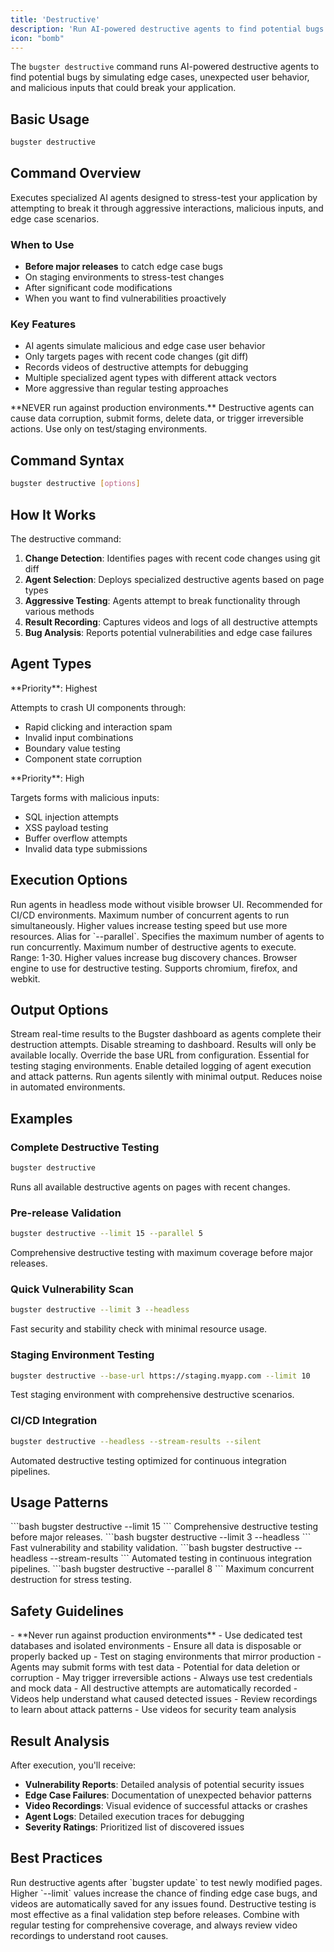 ```yaml
---
title: 'Destructive'
description: 'Run AI-powered destructive agents to find potential bugs in your changed pages'
icon: "bomb"
---
```


The `bugster destructive` command runs AI-powered destructive agents to find potential bugs by simulating edge cases, unexpected user behavior, and malicious inputs that could break your application.

## Basic Usage

```bash
bugster destructive
```

## Command Overview

Executes specialized AI agents designed to stress-test your application by attempting to break it through aggressive interactions, malicious inputs, and edge case scenarios.

### When to Use

- **Before major releases** to catch edge case bugs
- On staging environments to stress-test changes
- After significant code modifications
- When you want to find vulnerabilities proactively

### Key Features

- AI agents simulate malicious and edge case user behavior
- Only targets pages with recent code changes (git diff)
- Records videos of destructive attempts for debugging
- Multiple specialized agent types with different attack vectors
- More aggressive than regular testing approaches

<Warning>
**NEVER run against production environments.** Destructive agents can cause data corruption, submit forms, delete data, or trigger irreversible actions. Use only on test/staging environments.
</Warning>

## Command Syntax

```bash
bugster destructive [options]
```

## How It Works

The destructive command:

1. **Change Detection**: Identifies pages with recent code changes using git diff
2. **Agent Selection**: Deploys specialized destructive agents based on page types
3. **Aggressive Testing**: Agents attempt to break functionality through various methods
4. **Result Recording**: Captures videos and logs of all destructive attempts
5. **Bug Analysis**: Reports potential vulnerabilities and edge case failures

## Agent Types

<Tabs>
<Tab title="UI Crashers">
**Priority**: Highest

Attempts to crash UI components through:
- Rapid clicking and interaction spam
- Invalid input combinations
- Boundary value testing
- Component state corruption
</Tab>

<Tab title="Form Destroyer">
**Priority**: High

Targets forms with malicious inputs:
- SQL injection attempts
- XSS payload testing
- Buffer overflow attempts
- Invalid data type submissions
</Tab>


</Tabs>

## Execution Options

<ParamField query="--headless" type="boolean">
Run agents in headless mode without visible browser UI. Recommended for CI/CD environments.
</ParamField>

<ParamField query="--parallel" type="integer" default="3">
Maximum number of concurrent agents to run simultaneously. Higher values increase testing speed but use more resources.
</ParamField>

<ParamField query="--max-concurrent" type="integer" default="3">
Alias for `--parallel`. Specifies the maximum number of agents to run concurrently.
</ParamField>

<ParamField query="--limit" type="integer" default="5">
Maximum number of destructive agents to execute. Range: 1-30. Higher values increase bug discovery chances.
</ParamField>

<ParamField query="--browser" type="string" default="chromium">
Browser engine to use for destructive testing. Supports chromium, firefox, and webkit.
</ParamField>

## Output Options

<ParamField query="--stream-results" type="boolean" default="true">
Stream real-time results to the Bugster dashboard as agents complete their destruction attempts.
</ParamField>

<ParamField query="--no-stream-results" type="boolean">
Disable streaming to dashboard. Results will only be available locally.
</ParamField>

<ParamField query="--base-url" type="string">
Override the base URL from configuration. Essential for testing staging environments.
</ParamField>

<ParamField query="--verbose" type="boolean">
Enable detailed logging of agent execution and attack patterns.
</ParamField>

<ParamField query="--silent" type="boolean">
Run agents silently with minimal output. Reduces noise in automated environments.
</ParamField>

## Examples

### Complete Destructive Testing

```bash
bugster destructive
```

Runs all available destructive agents on pages with recent changes.

### Pre-release Validation

```bash
bugster destructive --limit 15 --parallel 5
```

Comprehensive destructive testing with maximum coverage before major releases.

### Quick Vulnerability Scan

```bash
bugster destructive --limit 3 --headless
```

Fast security and stability check with minimal resource usage.

### Staging Environment Testing

```bash
bugster destructive --base-url https://staging.myapp.com --limit 10
```

Test staging environment with comprehensive destructive scenarios.

### CI/CD Integration

```bash
bugster destructive --headless --stream-results --silent
```

Automated destructive testing optimized for continuous integration pipelines.

## Usage Patterns

<CardGroup cols={2}>
<Card title="Pre-release Testing" icon="rocket">
```bash
bugster destructive --limit 15
```
Comprehensive destructive testing before major releases.
</Card>

<Card title="Quick Security Check" icon="shield">
```bash
bugster destructive --limit 3 --headless
```
Fast vulnerability and stability validation.
</Card>

<Card title="CI/CD Integration" icon="gear">
```bash
bugster destructive --headless --stream-results
```
Automated testing in continuous integration pipelines.
</Card>

<Card title="Performance Testing" icon="bolt">
```bash
bugster destructive --parallel 8
```
Maximum concurrent destruction for stress testing.
</Card>
</CardGroup>

## Safety Guidelines

<AccordionGroup>
<Accordion title="Environment Safety">
- **Never run against production environments**
- Use dedicated test databases and isolated environments
- Ensure all data is disposable or properly backed up
- Test on staging environments that mirror production
</Accordion>

<Accordion title="Data Protection">
- Agents may submit forms with test data
- Potential for data deletion or corruption
- May trigger irreversible actions
- Always use test credentials and mock data
</Accordion>

<Accordion title="Video Evidence">
- All destructive attempts are automatically recorded
- Videos help understand what caused detected issues
- Review recordings to learn about attack patterns
- Use videos for security team analysis
</Accordion>
</AccordionGroup>

## Result Analysis

After execution, you'll receive:

- **Vulnerability Reports**: Detailed analysis of potential security issues
- **Edge Case Failures**: Documentation of unexpected behavior patterns
- **Video Recordings**: Visual evidence of successful attacks or crashes
- **Agent Logs**: Detailed execution traces for debugging
- **Severity Ratings**: Prioritized list of discovered issues

## Best Practices

<Tip>
Run destructive agents after `bugster update` to test newly modified pages. Higher `--limit` values increase the chance of finding edge case bugs, and videos are automatically saved for any issues found.
</Tip>

<Note>
Destructive testing is most effective as a final validation step before releases. Combine with regular testing for comprehensive coverage, and always review video recordings to understand root causes.
</Note>